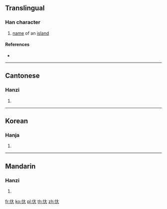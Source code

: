 ==Translingual==

===Han character===
{{Han char|rn=9|rad=人|as=03|sn=5|four=|canj=OK|ids=⿰[[亻]][[大]]}}

# [[name]] of an [[island]]

====References====
* {{Han ref|kx=0093.080|hdz=10113.010|uh=3432|ud=13362}}

----

==Cantonese==

===Hanzi===
{{yue-hanzi|jyut=[[daai6]]|y=daai6}}

# {{defn|lang=yue|sort=人03}}

----

==Korean==

===Hanja===
{{ko-hanja|hangeul=대|rv=dae|mr=tae|y=tay}}

# {{defn|lang=ko|sort=人03}}

----

==Mandarin==

===Hanzi===
{{cmn-hanzi|pin=[[dài]] ([[dai4]])|wg=tai<sup>4</sup>}}

# {{defn|lang=cmn|sort=人03}}

[[fr:㐲]]
[[ko:㐲]]
[[pl:㐲]]
[[th:㐲]]
[[zh:㐲]]